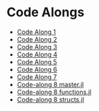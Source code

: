 # Code Alongs

- [Code Along 1](https://johnfhiggins.github.io/ComputationalBootcamp/codealongs/CodeAlong1.jl)
- [Code Along 2](https://johnfhiggins.github.io/ComputationalBootcamp/codealongs/CodeAlong2.jl)
- [Code Along 3](https://johnfhiggins.github.io/ComputationalBootcamp/codealongs/CodeAlong3.jl)
- [Code Along 4](https://johnfhiggins.github.io/ComputationalBootcamp/codealongs/CodeAlong4.jl)
- [Code Along 5](https://johnfhiggins.github.io/ComputationalBootcamp/codealongs/CodeAlong5.jl)
- [Code Along 6](https://johnfhiggins.github.io/ComputationalBootcamp/codealongs/CodeAlong6.jl)
- [Code Along 7](https://johnfhiggins.github.io/ComputationalBootcamp/codealongs/CodeAlong7.jl)
- [Code-along 8 master.jl](https://johnfhiggins.github.io/ComputationalBootcamp/codealongs/CodeAlong8_master.jl)
- [Code-along 8 functions.jl](https://johnfhiggins.github.io/ComputationalBootcamp/codealongs/CodeAlong8_functions.jl)
- [Code-along 8 structs.jl](https://johnfhiggins.github.io/ComputationalBootcamp/codealongs/CodeAlong8_structs.jl)
